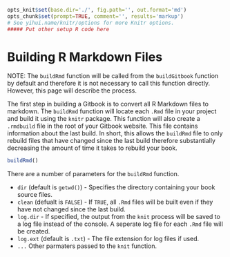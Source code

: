 ```r
opts_knit$set(base.dir='./', fig.path='', out.format='md')
opts_chunk$set(prompt=TRUE, comment='', results='markup')
# See yihui.name/knitr/options for more Knitr options.
##### Put other setup R code here

```

# Building R Markdown Files

NOTE: The `buildRmd` function will be called from the `buildGitbook` function by default and therefore it is not necessary to call this function directly. However, this page will describe the process.

The first step in building a Gitbook is to convert all R Markdown files to markdown. The `buildRmd` function will locate each `.Rmd` file in your project and build it using the `knitr` package. This function will also create a `.rmdbuild` file in the root of your Gitbook website. This file contains information about the last build. In short, this allows the `buildRmd` file to only rebuild files that have changed since the last build therefore substantially decreasing the amount of time it takes to rebuild your book. 

```r
buildRmd()
```

There are a number of parameters for the `buildRmd` function.

* `dir` (default is `getwd()`) - Specifies the directory containing your book source files.
* `clean` (defualt is `FALSE`) - If `TRUE`, all `.Rmd` files will be built even if they have not changed since the last build.
* `log.dir` - If specified, the output from the `knit` process will be saved to a log file instead of the console. A seperate log file for each `.Rmd` file will be created.
* `log.ext` (default is `.txt`) - The file extension for log files if used.
* `...` Other parmaters passed to the `knit` function.
